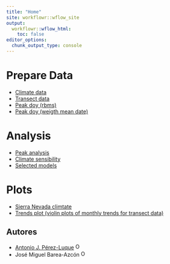 ```yaml
---
title: "Home"
site: workflowr::wflow_site
output:
  workflowr::wflow_html:
    toc: false
editor_options:
  chunk_output_type: console
---
```


# Prepare Data
- [Climate data](prepare_climate.html)
- [Transect data](prepare_transects_data.html)
- [Peak doy (rbms)](prepare_peak.html)
- [Peak doy (weigth mean date)](prepare_weigth_mean_date.html)

# Analysis
- [Peak analysis](analysis_peak.html) 
- [Climate sensibility](climate_sensibility.html)  
- [Selected models](model_selection.html)

# Plots
- [Sierra Nevada climtate](plot_climate.html)
- [Trends plot (violin plots of monthly trends for transect data)](climate_trends.html) 


## Autores 

- [Antonio J. Pérez-Luque](https://github.com/ajpelu) <a href="https://orcid.org/0000-0002-1747-0469" target="orcid.widget">
<img alt="ORCID logo" src="https://info.orcid.org/wp-content/uploads/2019/11/orcid_16x16.png" width="16" height="16" /></a>
- José Miguel Barea-Azcón <a href="https://orcid.org/0000-0001-8081-1513" target="orcid.widget">
<img alt="ORCID logo" src="https://info.orcid.org/wp-content/uploads/2019/11/orcid_16x16.png" width="16" height="16" /></a>
